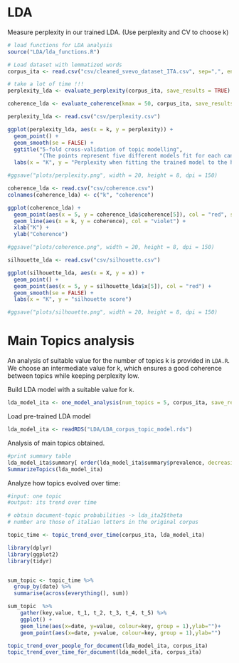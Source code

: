 # LDA 


Measure perplexity in our trained LDA.
(Use perplexity and CV to choose k)
  
```r
# load functions for LDA analysis
source("LDA/lda_functions.R")

# Load dataset with lemmatized words
corpus_ita <- read.csv("csv/cleaned_svevo_dataset_ITA.csv", sep=",", encoding = "UTF-8")

```

```r
# take a lot of time !!!
perplexity_lda <- evaluate_perplexity(corpus_ita, save_results = TRUE)

coherence_lda <- evaluate_coherence(kmax = 50, corpus_ita, save_results = TRUE)

```

```r
perplexity_lda <- read.csv("csv/perplexity.csv")

ggplot(perplexity_lda, aes(x = k, y = perplexity)) +
  geom_point() +
  geom_smooth(se = FALSE) +
  ggtitle("5-fold cross-validation of topic modelling",
          "(The points represent five different models fit for each candidate number of topics)") +
  labs(x = "K", y = "Perplexity when fitting the trained model to the hold-out set")

#ggsave("plots/perplexity.png", width = 20, height = 8, dpi = 150)

coherence_lda <- read.csv("csv/coherence.csv")
colnames(coherence_lda) <- c("k", "coherence")

ggplot(coherence_lda) +
  geom_point(aes(x = 5, y = coherence_lda$coherence[5]), col = "red", size = 3) +
  geom_line(aes(x = k, y = coherence), col = "violet") + 
  xlab("K") + 
  ylab("Coherence")

#ggsave("plots/coherence.png", width = 20, height = 8, dpi = 150)

```
```r
silhouette_lda <- read.csv("csv/silhouette.csv")

ggplot(silhouette_lda, aes(x = X, y = x)) +
  geom_point() +
  geom_point(aes(x = 5, y = silhouette_lda$x[5]), col = "red") +
  geom_smooth(se = FALSE) +
  labs(x = "K", y = "silhouette score")

#ggsave("plots/silhouette.png", width = 20, height = 8, dpi = 150)
```




# Main Topics analysis

An analysis of suitable value for the number of topics k is provided in `LDA.R`.
We choose an intermediate value for k, which ensures a good coherence between topics
while keeping perplexity low.

Build LDA model with a suitable value for k.
```r
lda_model_ita <- one_model_analysis(num_topics = 5, corpus_ita, save_results = TRUE)
```

Load pre-trained LDA model

```r
lda_model_ita <- readRDS("LDA/LDA_corpus_topic_model.rds")
```

Analysis of main topics obtained.
```r
#print summary table
lda_model_ita$summary[ order(lda_model_ita$summary$prevalence, decreasing = TRUE) , ]
SummarizeTopics(lda_model_ita)

```




Analyze how topics evolved over time:

```r
#input: one topic
#output: its trend over time

# obtain document-topic probabilities -> lda_ita2$theta
# number are those of italian letters in the original corpus

topic_time <- topic_trend_over_time(corpus_ita, lda_model_ita)

```

```r
library(dplyr)
library(ggplot2)
library(tidyr)


sum_topic <- topic_time %>%
  group_by(date) %>%
  summarise(across(everything(), sum))

sum_topic  %>%
    gather(key,value, t_1, t_2, t_3, t_4, t_5) %>%
    ggplot() +
    geom_line(aes(x=date, y=value, colour=key, group = 1),ylab="")+
    geom_point(aes(x=date, y=value, colour=key, group = 1),ylab="")

```

```r
topic_trend_over_people_for_document(lda_model_ita, corpus_ita)
topic_trend_over_time_for_document(lda_model_ita, corpus_ita)
```

